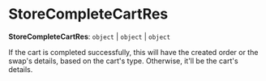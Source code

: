 
# StoreCompleteCartRes

 **StoreCompleteCartRes**: `object` \| `object` \| `object`

If the cart is completed successfully, this will have the created order or the swap's details, based on the cart's type. Otherwise, it'll be the cart's details.
